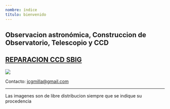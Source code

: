 ```yaml
---
nombre: índice
título: bienvenido
---
```




Observacion astronómica,
Construccion de Observatorio,
Telescopio y CCD
---

<h2>
  <a
    href="https://astroccd.wordpress.com/ccd-2/"
    style={{
      color: '#00ff00',
      textWeight: 'bold',
      textDecoration: 'none'
    }}
  >
    REPARACION CCD SBIG
  </a>
</h2>

<img src="https://astroccd.files.wordpress.com/2020/11/franja.jpg?w=620&zoom=2" />

Contacto: jcgmilla@gmail.com

---

Las imagenes  son de libre distribucion  siempre que se indique  su  procedencia